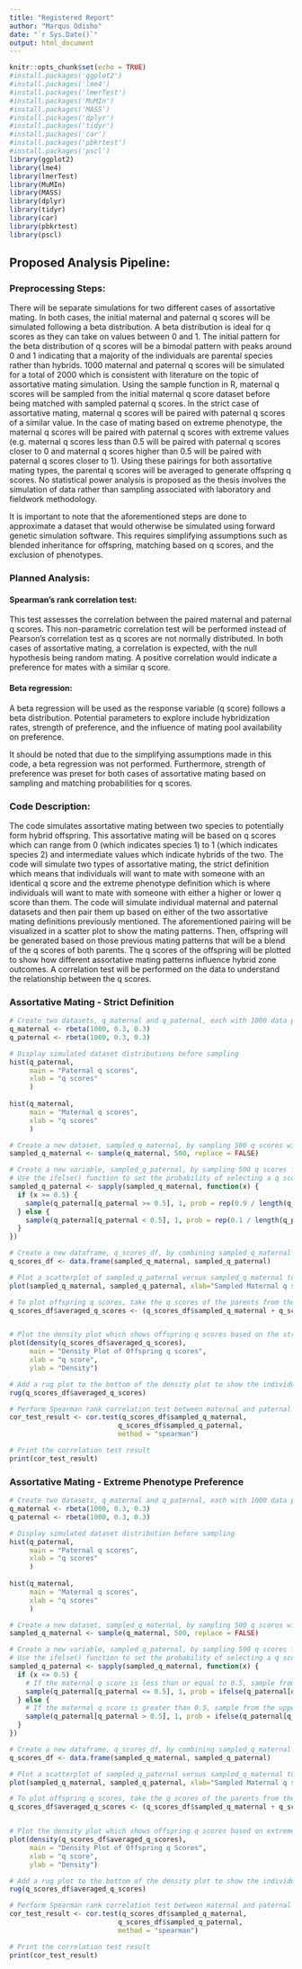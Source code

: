 ```yaml
---
title: "Registered Report"
author: "Marqus Odisho"
date: "`r Sys.Date()`"
output: html_document
---
```


```r
knitr::opts_chunk$set(echo = TRUE)
#install.packages('ggplot2')
#install.packages('lme4')
#install.packages('lmerTest')
#install.packages('MuMIn')
#install.packages('MASS')
#install.packages('dplyr')
#install.packages('tidyr')
#install.packages('car')
#install.packages('pbkrtest')
#install.packages('pscl')
library(ggplot2)
library(lme4)
library(lmerTest)
library(MuMIn)
library(MASS)
library(dplyr)
library(tidyr)
library(car)
library(pbkrtest)
library(pscl)
```

## Proposed Analysis Pipeline:

### Preprocessing Steps:

There will be separate simulations for two different cases of assortative mating. In both cases, the initial maternal and paternal q scores will be simulated following a beta distribution. A beta distribution is ideal for q scores as they can take on values between 0 and 1. The initial pattern for the beta distribution of q scores will be a bimodal pattern with peaks around 0 and 1 indicating that a majority of the individuals are parental species rather than hybrids. 1000 maternal and paternal q scores will be simulated for a total of 2000 which is consistent with literature on the topic of assortative mating simulation. Using the sample function in R, maternal q scores will be sampled from the initial maternal q score dataset before being matched with sampled paternal q scores. In the strict case of assortative mating, maternal q scores will be paired with paternal q scores of a similar value. In the case of mating based on extreme phenotype, the maternal q scores will be paired with paternal q scores with extreme values (e.g. maternal q scores less than 0.5 will be paired with paternal q scores closer to 0 and maternal q scores higher than 0.5 will be paired with paternal q scores closer to 1). Using these pairings for both assortative mating types, the parental q scores will be averaged to generate offspring q scores. No statistical power analysis is proposed as the thesis involves the simulation of data rather than sampling associated with laboratory and fieldwork methodology.  

It is important to note that the aforementioned steps are done to approximate a dataset that would otherwise be simulated using forward genetic simulation software. This requires simplifying assumptions such as blended inheritance for offspring, matching based on q scores, and the exclusion of phenotypes. 

### Planned Analysis:

#### Spearman’s rank correlation test: 

This test assesses the correlation between the paired maternal and paternal q scores. This non-parametric correlation test will be performed instead of Pearson’s correlation test as q scores are not normally distributed.  In both cases of assortative mating, a correlation is expected, with the null hypothesis being random mating. A positive correlation would indicate a preference for mates with a similar q score.  

#### Beta regression: 

A beta regression will be used as the response variable (q score) follows a beta distribution. Potential parameters to explore include hybridization rates, strength of preference, and the influence of mating pool availability on preference.

It should be noted that due to the simplifying assumptions made in this code, a beta regression was not performed. Furthermore, strength of preference was preset for both cases of assortative mating based on sampling and matching probabilities for q scores.   


### Code Description:

The code simulates assortative mating between two species to potentially form hybrid offspring. This assortative mating will be based on q scores which can range from 0 (which indicates species 1) to 1 (which indicates species 2) and intermediate values which indicate hybrids of the two. The code will simulate two types of assortative mating, the strict definition which means that individuals will want to mate with someone with an identical q score and the extreme phenotype definition which is where individuals will want to mate with someone with either a higher or lower q score than them. The code will simulate individual maternal and paternal datasets and then pair them up based on either of the two assortative mating definitions previously mentioned. The aforementioned pairing will be visualized in a scatter plot to show the mating patterns. Then, offspring will be generated based on those previous mating patterns that will be a blend of the q scores of both parents. The q scores of the offspring will be plotted to show how different assortative mating patterns influence hybrid zone outcomes. A correlation test will be performed on the data to understand the relationship between the q scores.


### Assortative Mating - Strict Definition
```r
# Create two datasets, q_maternal and q_paternal, each with 1000 data points following a beta distribution where the most common q scores are 1 or 0 but there are hybrids
q_maternal <- rbeta(1000, 0.3, 0.3)
q_paternal <- rbeta(1000, 0.3, 0.3)

# Display simulated dataset distributions before sampling
hist(q_paternal,
     main = "Paternal q scores",
     xlab = "q scores"
     )
     
hist(q_maternal,
     main = "Maternal q scores",
     xlab = "q scores"
     )

# Create a new dataset, sampled_q_maternal, by sampling 500 q scores without replacement from the q_maternal dataset
sampled_q_maternal <- sample(q_maternal, 500, replace = FALSE)

# Create a new variable, sampled_q_paternal, by sampling 500 q scores from the q_paternal dataset
# Use the ifelse() function to set the probability of selecting a q score from q_paternal based on the corresponding q score in sampled_q_maternal, in this case the function x represents sampled maternal q scores that are then being matched with sampled paternal q scores based on preset probabilities. 
sampled_q_paternal <- sapply(sampled_q_maternal, function(x) {
  if (x >= 0.5) {
    sample(q_paternal[q_paternal >= 0.5], 1, prob = rep(0.9 / length(q_paternal[q_paternal >= 0.5]), length(q_paternal[q_paternal >= 0.5])))
  } else {
    sample(q_paternal[q_paternal < 0.5], 1, prob = rep(0.1 / length(q_paternal[q_paternal < 0.5]), length(q_paternal[q_paternal < 0.5])))
  }
})

# Create a new dataframe, q_scores_df, by combining sampled_q_maternal and sampled_q_paternal
q_scores_df <- data.frame(sampled_q_maternal, sampled_q_paternal)

# Plot a scatterplot of sampled_q_paternal versus sampled_q_maternal to visualize the relationship between the two variables where mating is based on having a similar q score
plot(sampled_q_maternal, sampled_q_paternal, xlab="Sampled Maternal q scores", ylab="Sampled Paternal q scores", main="Scatterplot of Maternal vs Paternal q scores")

# To plot offspring q scores, take the q scores of the parents from the previous data frame and average them 
q_scores_df$averaged_q_scores <- (q_scores_df$sampled_q_maternal + q_scores_df$sampled_q_paternal) / 2


# Plot the density plot which shows offspring q scores based on the strict definition of assortative mating
plot(density(q_scores_df$averaged_q_scores), 
     main = "Density Plot of Offspring q scores",
     xlab = "q score",
     ylab = "Density")

# Add a rug plot to the bottom of the density plot to show the individual data points that make up the distribution
rug(q_scores_df$averaged_q_scores)

# Perform Spearman rank correlation test between maternal and paternal q scores
cor_test_result <- cor.test(q_scores_df$sampled_q_maternal, 
                           q_scores_df$sampled_q_paternal, 
                           method = "spearman")

# Print the correlation test result
print(cor_test_result)
```

### Assortative Mating - Extreme Phenotype Preference
```r
# Create two datasets, q_maternal and q_paternal, each with 1000 data points following a beta distribution
q_maternal <- rbeta(1000, 0.3, 0.3)
q_paternal <- rbeta(1000, 0.3, 0.3)

# Display simulated dataset distribution before sampling
hist(q_paternal,
     main = "Paternal q scores",
     xlab = "q scores"
     )
     
hist(q_maternal,
     main = "Maternal q scores",
     xlab = "q scores"
     )

# Create a new dataset, sampled_q_maternal, by sampling 500 q scores without replacement from the q_maternal dataset
sampled_q_maternal <- sample(q_maternal, 500, replace = FALSE)

# Create a new variable, sampled_q_paternal, by sampling 500 q scores from the q_paternal dataset
# Use the ifelse() function to set the probability of selecting a q score from q_paternal based on the corresponding q score in sampled_q_maternal, in this case the function x represents sampled maternal q scores that are then being matched with sampled paternal q scores based on preset probabilities.
sampled_q_paternal <- sapply(sampled_q_maternal, function(x) {
  if (x <= 0.5) {
    # If the maternal q score is less than or equal to 0.5, sample from the lower half of the paternal q scores with higher probability with a nested if statement where if maternal q score is less than 0.25 it has a probability of 0.9 and if it is between 0.5 and 0.25 it has a probability of 0.1
    sample(q_paternal[q_paternal <= 0.5], 1, prob = ifelse(q_paternal[q_paternal <= 0.5] <= 0.25, 0.9, 0.1))
  } else {
    # If the maternal q score is greater than 0.5, sample from the upper half of the paternal q scores with higher probability with a nested if statement where if maternal q score is greater than 0.75 it has a selection probability of 0.9 and if it is between 0.5 and 0.75 it has a probability of 0.1
    sample(q_paternal[q_paternal > 0.5], 1, prob = ifelse(q_paternal[q_paternal > 0.5] >= 0.75, 0.9, 0.1))
  }
})

# Create a new dataframe, q_scores_df, by combining sampled_q_maternal and sampled_q_paternal
q_scores_df <- data.frame(sampled_q_maternal, sampled_q_paternal)

# Plot a scatterplot of sampled_q_paternal versus sampled_q_maternal to visualize the relationship between the two variables where they are paired based on extreme q score preference
plot(sampled_q_maternal, sampled_q_paternal, xlab="Sampled Maternal q scores", ylab="Sampled Paternal q scores", main="Scatterplot of Maternal vs Paternal q scores")

# To plot offspring q scores, take the q scores of the parents from the previous data frame and average them 
q_scores_df$averaged_q_scores <- (q_scores_df$sampled_q_maternal + q_scores_df$sampled_q_paternal) / 2


# Plot the density plot which shows offspring q scores based on extreme phenotype assortative mating
plot(density(q_scores_df$averaged_q_scores), 
     main = "Density Plot of Offspring q Scores",
     xlab = "q score",
     ylab = "Density")

# Add a rug plot to the bottom of the density plot to show the individual data points that make up the distribution
rug(q_scores_df$averaged_q_scores)

# Perform Spearman rank correlation test between maternal and paternal q scores
cor_test_result <- cor.test(q_scores_df$sampled_q_maternal, 
                           q_scores_df$sampled_q_paternal, 
                           method = "spearman")

# Print the correlation test result
print(cor_test_result)
```

